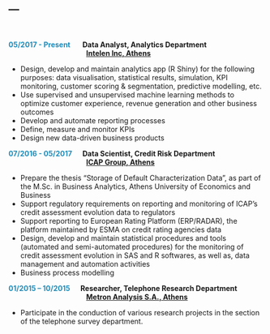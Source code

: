 ---
---

<br>

<font color="#218cba"><b>05/2017 - Present</font> &emsp;&nbsp; Data Analyst, Analytics Department<br>
&emsp;&emsp;&emsp;&emsp;&emsp;&emsp;&emsp;&emsp;&emsp;&emsp;&nbsp;&nbsp;&nbsp;
[Intelen Inc, Athens](https://intelen.com/us/)</b>

* Design, develop and maintain analytics app (R Shiny) for the following purposes: 
data visualisation, statistical results, simulation, KPI monitoring, customer scoring & segmentation, predictive modelling, etc.
* Use supervised and unsupervised machine learning methods to optimize customer experience, revenue generation and other business outcomes
* Develop and automate reporting processes
* Define, measure and monitor KPIs
* Design new data-driven business products

<font color="#218cba"><b>07/2016 - 05/2017</font> &emsp; Data Scientist, Credit Risk Department<br>
&emsp;&emsp;&emsp;&emsp;&emsp;&emsp;&emsp;&emsp;&emsp;&emsp;&nbsp;&nbsp;&nbsp;
[ICAP Group, Athens](https://www.icap.gr/)</b>

* Prepare the thesis "Storage of Default Characterization Data", as part of the M.Sc. in Business Analytics, Athens University of Economics and Business  
* Support regulatory requirements on reporting and monitoring of ICAP's credit assessment evolution data to regulators
* Support reporting to European Rating Platform (ERP/RADAR), the platform maintained by ESMA on credit rating agencies data
* Design, develop and maintain statistical procedures and tools (automated and semi-automated procedures) for the monitoring of credit assessment evolution in SAS and R softwares, as well as, data management and automation activities
* Business process modelling

<font color="#218cba"><b>01/2015 – 10/2015</font> &emsp; Researcher, Telephone Research Department<br>
&emsp;&emsp;&emsp;&emsp;&emsp;&emsp;&emsp;&emsp;&emsp;&emsp;&nbsp;&nbsp;&nbsp;
[Metron Analysis S.A., Athens](https://www.metronanalysis.gr/)</b> 

* Participate in the conduction of various research projects in the section of the telephone survey department.<br> 